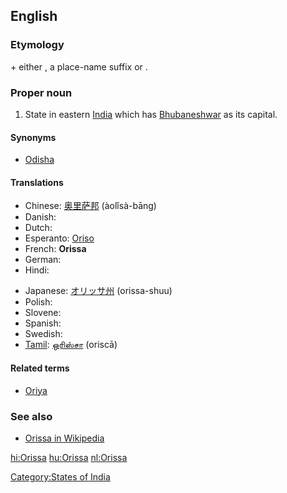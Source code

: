 {{also|orissa}}
==English==

===Etymology===
{{etyl|sa}} {{term|ओड्र|tr=oḍra||Oḍra|sc=Deva}} + either {{term|-त्र|tr=-tra|sc=Deva}}, a place-name suffix or {{term|देश|tr=deśa||country|sc=Deva}}.

===Proper noun===
{{infl|en|proper noun}}

# State in eastern [[India]] which has [[Bhubaneshwar]] as its capital.

====Synonyms====
* [[Odisha]]

====Translations====
{{trans-top|state in India}}
* Chinese: [[奥里萨邦]] (àolǐsà-bāng)
* Danish: {{t-|da|Orissa}}
* Dutch: {{t+|nl|Orissa}}
* Esperanto: [[Oriso]]
* French: '''Orissa''' '' ''
* German: {{t-|de|Orissa}}
* Hindi: {{t+|hi|उड़ीसा|tr=uṛīsā|xs=Hindi}}
{{trans-mid}}
* Japanese: [[オリッサ州]] (orissa-shuu)
* Polish: {{t-|pl|Orisa|f}}
* Slovene: {{t-|sl|Orisa}}
* Spanish: {{t-|es|Orissa}}
* Swedish: {{t-|sv|Orissa}}
* [[Tamil]]: [[ஒரிஸ்சா]] (oriscā)
{{trans-bottom}}

====Related terms====
* [[Oriya]]

===See also===
* [[w:Orissa|Orissa in Wikipedia]]

[[Category:States of India]]

[[hi:Orissa]]
[[hu:Orissa]]
[[nl:Orissa]]